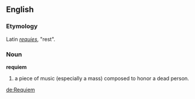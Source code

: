 ==English==
===Etymology===
Latin ''[[requies]]'', "rest".
===Noun===
'''requiem'''
# a piece of music (especially a mass) composed to honor a dead person.

[[de:Requiem]]